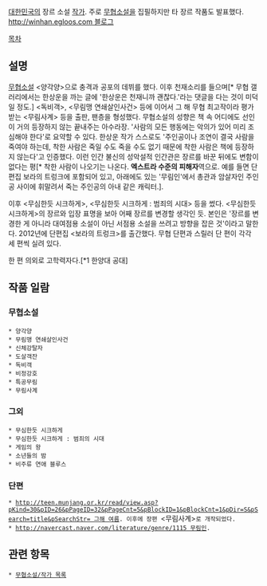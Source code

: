 [[대한민국]]의 장르 소설 [[작가]]. 주로 [[무협소설]]을 집필하지만 타 장르 작품도 발표했다. [[http://winhan.egloos.com 블로그]]

[[목차]]
== 설명 ==
[[무협소설]] <양각양>으로 충격과 공포의 데뷔를 했다. 이후 천재소리를 들으며[* 무협 갤러리에서는 한상운을 까는 글에 '한상운은 천재니까 괜찮다.'라는 댓글을 다는 것이 미덕일 정도.] <독비객>, <무림맹 연쇄살인사건> 등에 이어서 그 해 무협 최고작이라 평가받는 <무림사계> 등을 출판, 팬층을 형성했다. 무협소설의 성향은 책 속 어디에도 선인이 거의 등장하지 않는 끝내주는 아수라장. '사람의 모든 행동에는 악의가 있어 미리 조심해야 한다'로 요약할 수 있다. 한상운 작가 스스로도 '주인공이나 조연이 결국 사람을 죽여야 하는데, 착한 사람은 죽일 수도 죽을 수도 없기 때문에 착한 사람은 책에 등장하지 않는다'고 인증했다. 이런 인간 불신의 성악설적 인간관은 장르를 바꾼 뒤에도 변함이 없다는 평[* 착한 사람이 나오기는 나온다. '''엑스트라 수준의 피해자'''역으로. 예를 들면 단편집 보라의 트렁크에 포함되어 있고, 아래에도 있는 '무림인'에서 총관과 암살자인 주인공 사이에 휘말려서 죽는 주인공의 아내 같은 캐릭터.].

이후 <무심한듯 시크하게>, <무심한듯 시크하게 : 범죄의 시대> 등을 썼다. <무심한듯 시크하게>의 장르와 입장 표명을 보아 어째 장르를 변경할 생각인 듯. 본인은 '장르를 변경한 게 아니라 대여점용 소설이 아닌 서점용 소설을 쓰려고 방향을 잡은 것'이라고 말한다. 2012년에 단편집 <보라의 트렁크>를 출간했다. 무협 단편과 스릴러 단 편이 각각 세 편씩 실려 있다. 

한 편 의외로 고학력자다.[*1 한양대 공대]

== 작품 일람 ==
=== 무협소설 ===
 * 양각양
 * 무림맹 연쇄살인사건
 * 신체강탈자
 * 도살객잔
 * 독비객
 * 비정강호
 * 특공무림
 * 무림사계

=== 그외 ===
 * 무심한듯 시크하게
 * 무심한듯 시크하게 : 범죄의 시대
 * 게임의 왕
 * 소년들의 밤
 * 비주류 연애 블루스

=== 단편 ===
 * [[http://teen.munjang.or.kr/read/view.asp?pKind=30&pID=26&pPageID=32&pPageCnt=5&pBlockID=1&pBlockCnt=1&pDir=S&pSearch=title&pSearchStr= 그해 여름]]. 이후에 장편 <무림사계>로 개작되었다.
 * [[http://navercast.naver.com/literature/genre/1115 무림인]]. 

== 관련 항목 ==
 * [[무협소설/작가 목록]]

